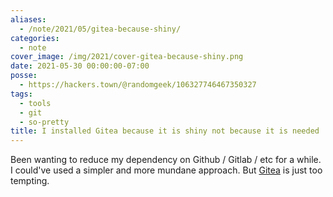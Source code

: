 ```yaml
---
aliases:
  - /note/2021/05/gitea-because-shiny/
categories:
  - note
cover_image: /img/2021/cover-gitea-because-shiny.png
date: 2021-05-30 00:00:00-07:00
posse:
  - https://hackers.town/@randomgeek/106327746467350327
tags:
  - tools
  - git
  - so-pretty
title: I installed Gitea because it is shiny not because it is needed
---
```


[Gitea]: https://gitea.io/en-us/[Gitea]

Been wanting to reduce my dependency on Github / Gitlab / etc for a while.
I could've used a simpler and more mundane approach.
But [Gitea][] is just too tempting.
